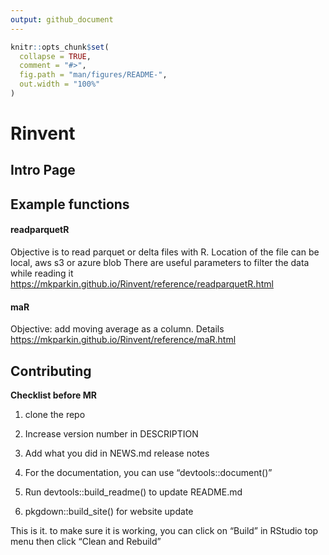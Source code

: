 ```yaml
---
output: github_document
---
```


<!-- README.md is generated from README.Rmd. Please edit README.Rmd file -->

```r
knitr::opts_chunk$set(
  collapse = TRUE,
  comment = "#>",
  fig.path = "man/figures/README-",
  out.width = "100%"
)
```

# Rinvent

## Intro Page
\href{https://mkparkin.github.io/Rinvent/}{Intro Page}
\href{https://mkparkin.github.io/Rinvent/articles/installation.html}{First Time Install}

## Example functions

#### readparquetR
Objective is to read parquet or delta files with R. Location of the file can be local, aws s3 or azure blob There are useful parameters to filter the data while reading it <https://mkparkin.github.io/Rinvent/reference/readparquetR.html>

#### maR
Objective: add moving average as a column. Details <https://mkparkin.github.io/Rinvent/reference/maR.html>


## Contributing

**Checklist before MR**

1.  clone the repo

2.  Increase version number in DESCRIPTION

3.  Add what you did in NEWS.md release notes

4.  For the documentation, you can use "devtools::document()"

5.  Run devtools::build_readme()  to update README.md

6.  pkgdown::build_site() for website update

This is it. to make sure it is working, you can click on "Build" in RStudio top menu then click "Clean and Rebuild"
